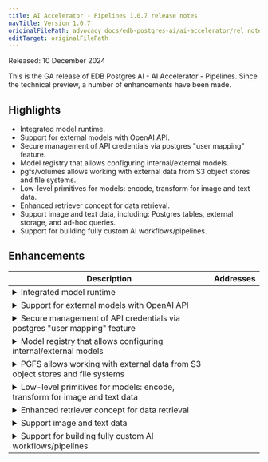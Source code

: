 ```yaml
---
title: AI Accelerator - Pipelines 1.0.7 release notes
navTitle: Version 1.0.7
originalFilePath: advocacy_docs/edb-postgres-ai/ai-accelerator/rel_notes/src/rel_notes_1.0.7.yml
editTarget: originalFilePath
---
```


Released: 10 December 2024

This is the GA release of EDB Postgres AI - AI Accelerator - Pipelines. Since the technical preview, a number of enhancements have been made.

## Highlights

- Integrated model runtime.
- Support for external models with OpenAI API.
- Secure management of API credentials via postgres "user mapping" feature.
- Model registry that allows configuring internal/external models.
- pgfs/volumes allows working with external data from S3 object stores and file systems.
- Low-level primitives for models: encode, transform for image and text data.
- Enhanced retriever concept for data retrieval.
- Support image and text data, including: Postgres tables, external storage, and ad-hoc queries.
- Support for building fully custom AI workflows/pipelines.

## Enhancements

<table class="table w-100"><thead><tr><th>Description</th><th width="10%">Addresses</th></tr></thead><tbody>
<tr><td><details><summary>Integrated model runtime</summary><hr/><p>The tech preview had a separate model runtime. Now, the model runtime is integrated into the product.</p>
</details></td><td></td></tr>
<tr><td><details><summary>Support for external models with OpenAI API</summary><hr/><p>The tech preview only supported internal models. Now, external models can be used with OpenAI API.</p>
</details></td><td></td></tr>
<tr><td><details><summary>Secure management of API credentials via postgres &quot;user mapping&quot; feature</summary><hr/><p>Improved from the tech preview which had no secure credential management.</p>
</details></td><td></td></tr>
<tr><td><details><summary>Model registry that allows configuring internal/external models</summary><hr/><p>A new concept in Pipelines over the tech preview which had only retrievers.</p>
</details></td><td></td></tr>
<tr><td><details><summary>PGFS allows working with external data from S3 object stores and file systems</summary><hr/><p>The tech preview could only work with S3 in retrievers. Now, the volume concept allows working with external data in general.</p>
</details></td><td></td></tr>
<tr><td><details><summary>Low-level primitives for models: encode, transform for image and text data</summary><hr/><p>Low-level primitives for modes have been added to complement the existing high-level functions.</p>
</details></td><td></td></tr>
<tr><td><details><summary>Enhanced retriever concept for data retrieval</summary><hr/><p>Retriever concept has been enhanced:</p>
<ul>
<li>Calls can now return rich table results with data such as vector distance.</li>
<li>Flexible interface allows &quot;retrieving&quot; just the key or the source data.</li>
<li>Enables integration with custom workflows/pipelines.</li>
</ul>
</details></td><td></td></tr>
<tr><td><details><summary>Support image and text data</summary><hr/><p>Images can be retrieved from</p>
<ul>
<li>External storage or Postgres tables.</li>
<li>Images can also be retrieved from &quot;bytea columns&quot; in Postgres tables</li>
<li>Also able to be retrieved ad-hoc in a query.</li>
</ul>
</details></td><td></td></tr>
<tr><td><details><summary>Support for building fully custom AI workflows/pipelines</summary><hr/><ul>
<li>direct SQL access to models (encode, transform, …) even allowing batch-execution</li>
<li>flexible interfaces in our high-level composite functions (like retrieve)</li>
<li>allowing direct access to all low-level interfaces that we use in high-level functions; such as exposing functions like &quot;embed_single_row&quot;</li>
</ul>
</details></td><td></td></tr>
</tbody></table>


